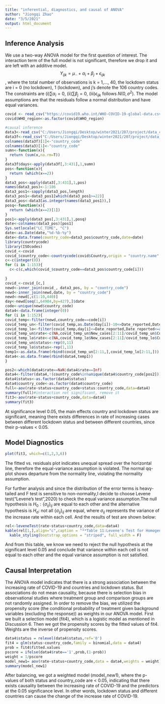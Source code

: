 ---
title: "inferential, diagnostics, and causal of ANOVA"
author: "Jiongqi Zhao"
date: "3/5/2021"
output: html_document
---
## Inference Analysis

We use a two-way ANOVA model for the first question of interest. The interaction term of the full model is not significant, therefore we drop it and are left with an additive model.
$$Y_{ijk} = \mu_{\cdot\cdot} + \alpha_i+\beta_j +\epsilon_{ijk}$$, where the total number of observations is k = 1,..., 40, the lockdown status are i = 0 (no lockdown), 1 (lockdown), and j's denote the 106 country codes. The constraints are (i)$\sum\alpha_i=0$, (ii)$\sum\beta_j=0$, (iii)$\epsilon_{ijk}$ follows $N(0,\sigma^2)$.
The model assumptions are that the residuals follow a normal distribution and have equal variances.

```{r}
covid <- read_csv("https://covid19.who.int/WHO-COVID-19-global-data.csv")
covid$WHO_region<-as.factor(covid$WHO_region)
```


```{r}
#causal inference
data3<-read_csv("C:/Users/Jiongqi/Desktop/winter2021/207/project/data_c.csv",col_names = T)
data3f<-read_csv("C:/Users/Jiongqi/Desktop/winter2021/207/project/data_c1.csv",col_names = T)
colnames(data3f)[1]<-"country_code"
colnames(data3)[1]<-"country_code"
sumn<-function(x){
  return (sum(x,na.rm=T))
}
data3f$days<-apply(data3f[,3:431],1,sumn)
pos<-function(x){
  return (which(x==2))
}
data3_pos<-apply(data3[,3:431],1,pos)
names(data3_pos)<-1:186
data3_pos1<-sapply(data3_pos,length)
data3_pos1<-data3_pos1[which(data3_pos1>=22)]
data3_pos<-data3[as.integer(names(data3_pos1)),]
posq<-function(x){
  return (which(x==2)[1])
}
pos1<-apply(data3_pos[,3:431],1,posq)
date<-colnames(data3_pos)[pos1]
Sys.setlocale("LC_TIME", "C")
date<-as.Date(date,"%d-%b-%y")
date<-data.frame(country_code=data3_pos$country_code,date=date)
library(countrycode)
library(ISOcodes)
covid_<-covid
covid_$country_code<-countrycode(covid$Country,origin = "country.name",destination = "iso3c",warn = TRUE)
c<-c(integer(0))
for (i in 1:153){
  c<-c(c,which(covid_$country_code==data3_pos$country_code[i]))
  
}
covid_<-covid_[c,]
newd<-inner_join(covid_, data3_pos, by = "country_code")
newd<-inner_join(newd,date, by = "country_code")
newd<-newd[,c(1:10,440)]
day<-newd[seq(1,64904,by=427),]$date
code<-unique(newd$country_code)
data4<-data.frame(integer(0))
for (i in 1:152){
covid_temp<-filter(newd,country_code==code[i])
covid_temp_un<-filter(covid_temp,as.Date(day[i])-10<=Date_reported,Date_reported<=day[i])
covid_temp_lo<-filter(covid_temp,day[i]<=Date_reported,Date_reported<=as.Date(day[i])+10)
covid_temp_un$rate<-c(NA,covid_temp_un$New_cases[2:11]/covid_temp_un$Cumulative_cases[1:10])
covid_temp_lo$rate<-c(NA,covid_temp_lo$New_cases[2:11]/covid_temp_lo$Cumulative_cases[1:10])
covid_temp_un$status<-rep(0,11)
covid_temp_lo$status<-rep(1,11)
temp1<-as.data.frame(rbind(covid_temp_un[2:11,],covid_temp_lo[2:11,]))
data4<-as.data.frame(rbind(data4,temp1))
}
```

```{r}
pos2<-which(data4$rate==NaN|data4$rate==Inf)
data4<-filter(data4,!(country_code%in%unique(data4$country_code[pos2])))
data4$status<-as.factor(data4$status)
data4$country_code<-as.factor(data4$country_code)
full<-aov(rate~status+country_code+status:country_code,data=data4)
summary(full)#interaction not significant, remove it
fit3<-aov(rate~status+country_code,data=data4)
summary(fit3)
```
At significance level 0.05, the main effects country and lockdown status are significant, meaning there exists differences in rate of increasing cases between different lockdown status and between different countries, since their p-values < 0.05. 

## Model Diagnostics

```{r}
plot(fit3, which=c(1,2,3,6))
```
The fitted vs. residuals plot indicates unequal spread over the horizontal line, therefore the equal-variance assumption is violated. The normal qq-plot shows departure from the normality line, violating the normality assumption.

For further analysis and since the distribution of the error terms is heavy-tailed and F test is sensitive to non-normality,I decide to choose Levene test("Levene's test",2020) to check the equal variance assumption.The null hypothesis is $H_0:\{\sigma_{ij}\}_{ij}$ are equal to each other and the alternative hypothesis is $H_a:$ not all $\{\sigma_{ij}\}_{ij}$ are equal, where $\sigma_{ij}$ represents the variance of the increase rate within each cell. And the results of test are shown below:

```{r,echo=FALSE}
rel<-leveneTest(rate~status+country_code,data=data4)
kable(rel[1,],align="c",caption = "**Table 11:Levene's Test for Homogeneity of Variance**") %>%
  kable_styling(bootstrap_options = "striped", full_width = F)
```
And from this table, we know we need to reject the null hypothesis at the significant level 0.05 and conclude that variance within each cell is not equal to each other and the equal variance assumption is not satisfied.

## Causal Interpretation

The ANOVA model indicates that there is a strong association between the increasing rate of COVID-19 and countries and lockdown status. But associations do not mean causality, because there is selection bias in observational studies where treatment group and comparison groups are not randomly assigned. In order to remove the bias, we utilized the propensity score (the conditional probability of treatment given background variables (excluding the response)) as weights in our ANOVA model. First we built a selection model (fit4), which is a logistic model as mentioned in Discussion 6. Then we got the propensity scores by the fitted values of fit4. Weights are the inverse of propensity scores. 
```{r}
data4$status = relevel(data4$status,ref='0')
fit4 = glm(status~country_code,family = binomial,data = data4)
prob = fit4$fitted.values
pscore = ifelse(data4$rate=='1',prob,(1-prob))
weight = 1/pscore
model_new1= aov(rate~status+country_code,data = data4,weights = weight)
summary(model_new1)
```

After balancing, we got a weighted model (model_new1), where the p-values of both status and country_code are < 0.05, indicating that there exists causality between the increasing rate of COVID-19 and the predictors at the 0.05 significance level. In other words, lockdown status and different countries can cause the change of the increase rate of COVID-19.
